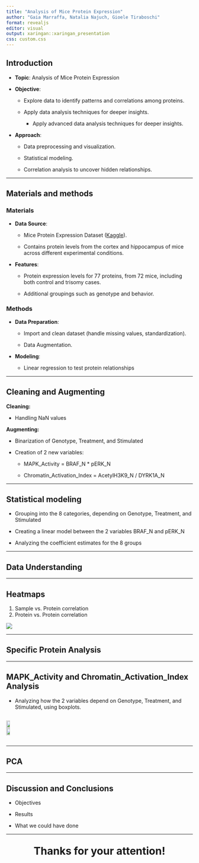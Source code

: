 ```yaml
---
title: "Analysis of Mice Protein Expression"
author: "Gaia Marraffa, Natalia Najuch, Gioele Tiraboschi"
format: revealjs
editor: visual
output: xaringan::xaringan_presentation
css: custom.css
---
```


## Introduction 

-   **Topic**: Analysis of Mice Protein Expression

-   **Objective**:

    -   Explore data to identify patterns and correlations among proteins.

    -   Apply data analysis techniques for deeper insights.


        -   Apply advanced data analysis techniques for deeper insights.
-   **Approach**:

    -   Data preprocessing and visualization.

    -   Statistical modeling.

    -   Correlation analysis to uncover hidden relationships.

------------------------------------------------------------------------

## Materials and methods {.small-text}

### Materials

-   **Data Source**:

    -   Mice Protein Expression Dataset ([Kaggle](https://www.kaggle.com/datasets/ruslankl/mice-protein-expression)).
    
    -   Contains protein levels from the cortex and hippocampus of mice across different experimental conditions.

-   **Features**:

    -   Protein expression levels for 77 proteins, from 72 mice, including both control and trisomy cases.
    
    -   Additional groupings such as genotype and behavior.

### Methods

-  **Data Preparation**:

    -   Import and clean dataset (handle missing values, standardization).

    -   Data Augmentation.

-  **Modeling**:

    -   Linear regression to test protein relationships

------------------------------------------------------------------------

## Cleaning and Augmenting

**Cleaning:**

-   Handling NaN values

**Augmenting:**

-   Binarization of Genotype, Treatment, and Stimulated

-   Creation of 2 new variables:

    -   MAPK_Activity = BRAF_N \* pERK_N

    -   Chromatin_Activation_Index = AcetylH3K9_N / DYRK1A_N

------------------------------------------------------------------------

## Statistical modeling {.large-text}

-   Grouping into the 8 categories, depending on Genotype, Treatment, and Stimulated

-   Creating a linear model between the 2 variables BRAF_N and pERK_N

-   Analyzing the coefficient estimates for the 8 groups

------------------------------------------------------------------------

## Data Understanding

------------------------------------------------------------------------

## Heatmaps

1.  Sample vs. Protein correlation
2.  Protein vs. Protein correlation

![](images/Heatmap_pvsp_genotype.png){fig-align="center"}

------------------------------------------------------------------------

## Specific Protein Analysis

------------------------------------------------------------------------

## MAPK_Activity and Chromatin_Activation_Index Analysis

-   Analyzing how the 2 variables depend on Genotype, Treatment, and Stimulated, using boxplots.

::: {style="display: flex; justify-content: space-between; align-items: center;"}
<img src="images/MAPK.png" style="width: 48%; height: auto;"/> <img src="images/CAI.png" style="width: 48%; height: auto;"/>
:::

------------------------------------------------------------------------

## PCA

------------------------------------------------------------------------

## Discussion and Conclusions

-   Objectives

-   Results

-   What we could have done

------------------------------------------------------------------------

::: {style="text-align: center; font-size: 2em; font-weight: bold;"}
Thanks for your attention!
:::
